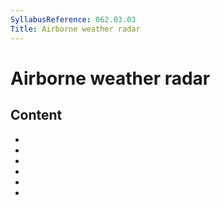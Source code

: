 ```yaml
---
SyllabusReference: 062.03.03
Title: Airborne weather radar
---
```


# Airborne weather radar

## Content

- <Link href="062.03.03.01" />
- <Link href="062.03.03.02" />
- <Link href="062.03.03.03" />
- <Link href="062.03.03.04" />
- <Link href="062.03.03.05" />
- <Link href="062.03.03.06" />
